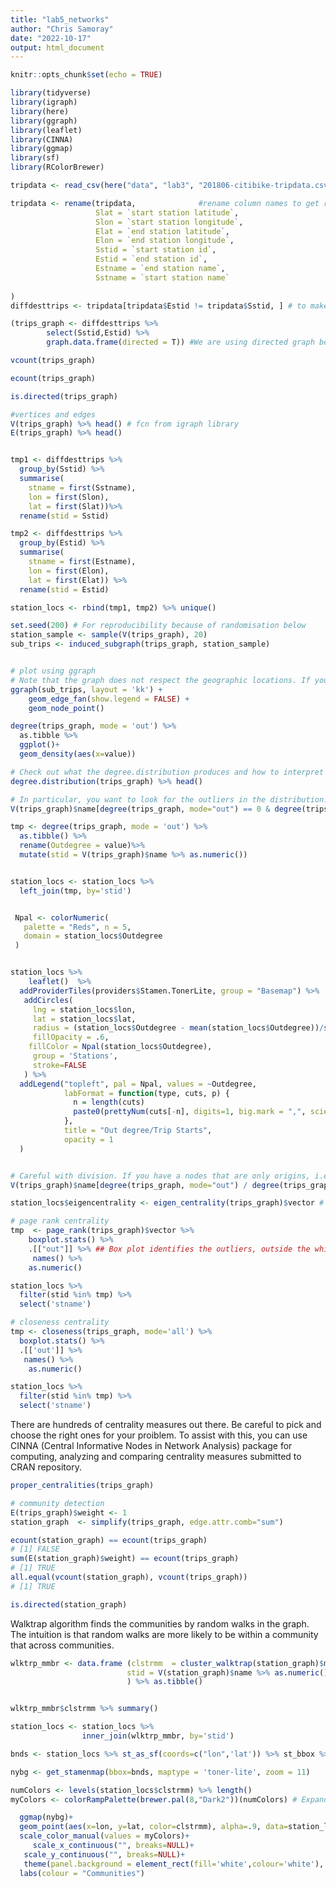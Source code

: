```yaml
---
title: "lab5_networks"
author: "Chris Samoray"
date: "2022-10-17"
output: html_document
---
```


```r
knitr::opts_chunk$set(echo = TRUE)

library(tidyverse)
library(igraph)
library(here)
library(ggraph)
library(leaflet)
library(CINNA)
library(ggmap)
library(sf)
library(RColorBrewer)
```

```r
tripdata <- read_csv(here("data", "lab3", "201806-citibike-tripdata.csv"))

tripdata <- rename(tripdata,              #rename column names to get rid of the space
                   Slat = `start station latitude`,
                   Slon = `start station longitude`,
                   Elat = `end station latitude`,
                   Elon = `end station longitude`,
                   Sstid = `start station id`,
                   Estid = `end station id`,
                   Estname = `end station name`,
                   Sstname = `start station name`
                   
)
diffdesttrips <- tripdata[tripdata$Estid != tripdata$Sstid, ] # to make sure there are no loops or self-connections. 

(trips_graph <- diffdesttrips %>% 
        select(Sstid,Estid) %>%
        graph.data.frame(directed = T)) #We are using directed graph because the links have from and to edges. You can choose to ignore them.

vcount(trips_graph)

ecount(trips_graph)

is.directed(trips_graph)
```

```r

#vertices and edges
V(trips_graph) %>% head() # fcn from igraph library
E(trips_graph) %>% head()


tmp1 <- diffdesttrips %>%
  group_by(Sstid) %>%
  summarise(
    stname = first(Sstname),
    lon = first(Slon),
    lat = first(Slat))%>%
  rename(stid = Sstid)

tmp2 <- diffdesttrips %>%
  group_by(Estid) %>%
  summarise(
    stname = first(Estname),
    lon = first(Elon),
    lat = first(Elat)) %>%
  rename(stid = Estid)

station_locs <- rbind(tmp1, tmp2) %>% unique()
```

```r

set.seed(200) # For reproducibility because of randomisation below
station_sample <- sample(V(trips_graph), 20)
sub_trips <- induced_subgraph(trips_graph, station_sample)


# plot using ggraph
# Note that the graph does not respect the geographic locations. If you want to fix the positions relative to their lat/long coordinates, you should can specify them using layout parameters.
ggraph(sub_trips, layout = 'kk') + 
    geom_edge_fan(show.legend = FALSE) +
    geom_node_point()
```

```r
degree(trips_graph, mode = 'out') %>%
  as.tibble %>%
  ggplot()+
  geom_density(aes(x=value))

# Check out what the degree.distribution produces and how to interpret the results.
degree.distribution(trips_graph) %>% head()

# In particular, you want to look for the outliers in the distribution. For example to find the stations with only end trips but no start trips, i.e stations that are solely destinations
V(trips_graph)$name[degree(trips_graph, mode="out") == 0 & degree(trips_graph, mode="in") > 0]
```

```r
tmp <- degree(trips_graph, mode = 'out') %>%
  as.tibble() %>%
  rename(Outdegree = value)%>%
  mutate(stid = V(trips_graph)$name %>% as.numeric()) 


station_locs <- station_locs %>% 
  left_join(tmp, by='stid')


 Npal <- colorNumeric(
   palette = "Reds", n = 5,
   domain = station_locs$Outdegree
 )


station_locs %>%
    leaflet()  %>%
  addProviderTiles(providers$Stamen.TonerLite, group = "Basemap") %>%
   addCircles(
     lng = station_locs$lon,
     lat = station_locs$lat,
     radius = (station_locs$Outdegree - mean(station_locs$Outdegree))/sd(station_locs$Outdegree) * 30,
     fillOpacity = .6,
    fillColor = Npal(station_locs$Outdegree),
     group = 'Stations',
     stroke=FALSE
   ) %>%
  addLegend("topleft", pal = Npal, values = ~Outdegree,
            labFormat = function(type, cuts, p) {
              n = length(cuts) 
              paste0(prettyNum(cuts[-n], digits=1, big.mark = ",", scientific=F), " - ", prettyNum(cuts[-1], digits=1, big.mark=",", scientific=F))
            },
            title = "Out degree/Trip Starts",
            opacity = 1
  )



```
```r
# Careful with division. If you have a nodes that are only origins, i.e. in-degree is 0, you will have a divison by 0 problem.
V(trips_graph)$name[degree(trips_graph, mode="out") / degree(trips_graph, mode="in") > 1.2]

station_locs$eigencentrality <- eigen_centrality(trips_graph)$vector # fcn operates on graph, makes object and then selects element in object

# page rank centrality
tmp  <- page_rank(trips_graph)$vector %>% 
    boxplot.stats() %>%
    .[["out"]] %>% ## Box plot identifies the outliers, outside the whiskers. The default value is 1.5 outside the box.
     names() %>% 
    as.numeric()

station_locs %>% 
  filter(stid %in% tmp) %>%
  select('stname')

# closeness centrality
tmp <- closeness(trips_graph, mode='all') %>% 
  boxplot.stats() %>%
  .[['out']] %>%
   names() %>%
    as.numeric()

station_locs %>% 
  filter(stid %in% tmp) %>%
  select('stname')
```

There are hundreds of centrality measures out there. Be careful to pick and choose the right ones for your proiblem. To assist with this, you can use CINNA (Central Informative Nodes in Network Analysis) package for computing, analyzing and comparing centrality measures submitted to CRAN repository.
```r
proper_centralities(trips_graph)

# community detection
E(trips_graph)$weight <- 1
station_graph  <- simplify(trips_graph, edge.attr.comb="sum")

ecount(station_graph) == ecount(trips_graph)
# [1] FALSE
sum(E(station_graph)$weight) == ecount(trips_graph)
# [1] TRUE
all.equal(vcount(station_graph), vcount(trips_graph))
# [1] TRUE

is.directed(station_graph)
```

Walktrap algorithm finds the communities by random walks in the graph. The intuition is that random walks are more likely to be within a community that across communities.
```r
wlktrp_mmbr <- data.frame (clstrmm  = cluster_walktrap(station_graph)$membership %>% as.factor, 
                          stid = V(station_graph)$name %>% as.numeric()
                          ) %>% as.tibble()


wlktrp_mmbr$clstrmm %>% summary()

station_locs <- station_locs %>%
                inner_join(wlktrp_mmbr, by='stid')

bnds <- station_locs %>% st_as_sf(coords=c("lon",'lat')) %>% st_bbox %>% unname

nybg <- get_stamenmap(bbox=bnds, maptype = 'toner-lite', zoom = 11)

numColors <- levels(station_locs$clstrmm) %>% length()
myColors <- colorRampPalette(brewer.pal(8,"Dark2"))(numColors) # Expanding the number of colors available from 8 

  ggmap(nybg)+
  geom_point(aes(x=lon, y=lat, color=clstrmm), alpha=.9, data=station_locs)+
  scale_color_manual(values = myColors)+ 
     scale_x_continuous("", breaks=NULL)+
   scale_y_continuous("", breaks=NULL)+
   theme(panel.background = element_rect(fill='white',colour='white'), legend.position = "none") +
  labs(colour = "Communities")
```

